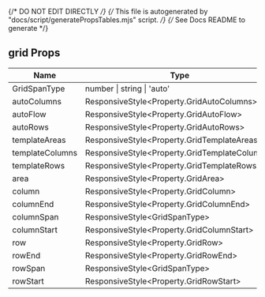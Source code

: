 
{/* DO NOT EDIT DIRECTLY */}
{/* This file is autogenerated by "docs/script/generatePropsTables.mjs" script. */}
{/* See Docs README to generate */}


## grid Props

| Name | Type | Description |
| ---- | ---- | ----------- |
| GridSpanType | number &#124; string &#124; 'auto' | - |
| autoColumns | ResponsiveStyle&#60;Property.GridAutoColumns&#62; | - |
| autoFlow | ResponsiveStyle&#60;Property.GridAutoFlow&#62; | - |
| autoRows | ResponsiveStyle&#60;Property.GridAutoRows&#62; | - |
| templateAreas | ResponsiveStyle&#60;Property.GridTemplateAreas&#62; | - |
| templateColumns | ResponsiveStyle&#60;Property.GridTemplateColumns&#62; | - |
| templateRows | ResponsiveStyle&#60;Property.GridTemplateRows&#62; | - |
| area | ResponsiveStyle&#60;Property.GridArea&#62; | - |
| column | ResponsiveStyle&#60;Property.GridColumn&#62; | - |
| columnEnd | ResponsiveStyle&#60;Property.GridColumnEnd&#62; | - |
| columnSpan | ResponsiveStyle&#60;GridSpanType&#62; | - |
| columnStart | ResponsiveStyle&#60;Property.GridColumnStart&#62; | - |
| row | ResponsiveStyle&#60;Property.GridRow&#62; | - |
| rowEnd | ResponsiveStyle&#60;Property.GridRowEnd&#62; | - |
| rowSpan | ResponsiveStyle&#60;GridSpanType&#62; | - |
| rowStart | ResponsiveStyle&#60;Property.GridRowStart&#62; | - |
